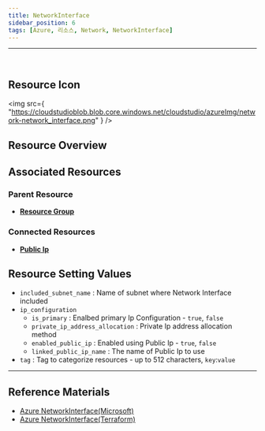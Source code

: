 ```yaml
---
title: NetworkInterface
sidebar_position: 6
tags: [Azure, 리소스, Network, NetworkInterface]
---
```


<hr />
<br />

## Resource Icon

<img
    src={
        "https://cloudstudioblob.blob.core.windows.net/cloudstudio/azureImg/network-network_interface.png"
    }
/>

## Resource Overview

## Associated Resources

### Parent Resource

-   [**Resource Group**](https://docs.cstudio.app/docs/resource/azure/Base/ResourceGroup)

### Connected Resources

-   [**Public Ip**](https://docs.cstudio.app/docs/resource/azure/Network/PublicIp)

## Resource Setting Values

-   `included_subnet_name` : Name of subnet where Network Interface included
-   `ip_configuration`
    -   `is_primary` : Enalbed primary Ip Configuration - `true`, `false`
    -   `private_ip_address_allocation` : Private Ip address allocation method
    -   `enabled_public_ip` : Enabled using Public Ip - `true`, `false`
    -   `linked_public_ip_name` : The name of Public Ip to use
-   `tag` : Tag to categorize resources - up to 512 characters, `key`:`value`
---

## Reference Materials

-   [Azure NetworkInterface(Microsoft)](https://learn.microsoft.com/ko-kr/azure/virtual-network/virtual-network-network-interface?tabs=azure-portal#associate-or-dissociate-a-network-security-group)
-   [Azure NetworkInterface(Terraform)](https://registry.terraform.io/providers/hashicorp/azurerm/latest/docs/resources/network_interface)
